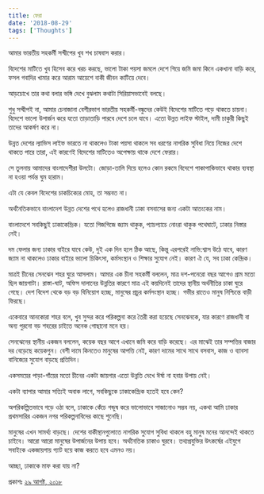 ```yaml
---
title: ফেরা
date: '2018-08-29'
tags: ['Thoughts']
---
```


আমার ভারতীয় সহকর্মী সন্দ্বীপের খুব শখ চাষবাস করার।

 

বিদেশের মাটিতে খুব হিসেব করে খরচ করছে, ভালো টাকা পয়সা জমলে দেশে গিয়ে জমি জমা কিনে একখানা বাড়ি করে, ফসল গবাদির খামার করে আরাম আয়েশে বাকী জীবন কাটিয়ে দেবে।

 

আড়চোখে তার কথা বলার ভঙ্গি দেখে বুঝলাম কথাটা সিরিয়াসভাবেই বলছে।

 

শুধু সন্দ্বীপই না, আমার চেনাজানা বেশীরভাগ ভারতীয় সহকর্মী-বন্ধুদের কেউই বিদেশের মাটিতে পড়ে থাকতে চায়না। বিদেশে ভালো উপার্জন করে যতো তাড়াতাড়ি পারবে দেশে চলে যাবে। এতো উন্নত লাইফ স্টাইল, দামী চাকুরী কিছুই তাদের আকর্ষণ করে না।

 

উন্নত দেশের ল্যাভিস লাইফ ভারতে না থাকলেও টাকা পয়সা থাকলে সব ধরণের নাগরিক সুবিধা নিয়ে নিজের দেশে থাকতে পারে তারা, এই কারণেই বিদেশের মাটিতেও অপেক্ষায় থাকে দেশে ফেরার।

 

সে তুলনায় আমাদের বাংলাদেশীরা উলটো। জোড়া-তালি দিয়ে হলেও কোন রকমে বিদেশে পাকাপাকিভাবে থাকার ব্যবস্থা না হওয়া পর্যন্ত ঘুম হারাম।

 

এটা যে কেবল বিদেশের চাকচিক্যের মোহ, তা সম্ভবত না।

 

অর্থনৈতিকভাবে বাংলাদেশ উন্নত দেশের পথে হলেও রাজধানী ঢাকা বসবাসের জন্য একটা আতংকের নাম।

 

বাংলাদেশে সবকিছুই ঢাকাকেন্দ্রিক। যতো গিজগিজে জ্যাম থাকুক, প্যাচপ্যাচে নোংরা থাকুক পথেঘাটে, ঢাকার নিস্তার নেই।

 

দম ফেলার জন্য ঢাকার বাইরে যাবে কেউ, দুই এক দিন হলে ঠিক আছে, কিন্তু এরপরেই নাভি:শ্বাস উঠে যাবে, কারণ জ্যাম না থাকলেও ঢাকার বাইরে ভালো চিকিৎসা, কর্মসংস্থান ও শিক্ষার সুযোগ নেই। কারণ ঐ যে, সব ঢাকা কেন্দ্রিক।

 

মাত্রই চীনের সেনঝেন শহর ঘুরে আসলাম। আমার এক চীনা সহকর্মী বললেন, মাত্র দশ-পনেরো বছর আগেও গ্রাম মতো ছিল জায়গাটা। রাস্তা-ঘাট, অফিস দালানের উন্নতির কারণে মাত্র এই কয়দিনেই তাদের স্থানীয় অর্থনীতির চাকা ঘুরে গেছে। দেশ বিদেশ থেকে বড় বড় বিনিয়োগ হচ্ছে, মানুষের প্রচুর কর্মসংস্থান হচ্ছে। গভীর রাতেও মানুষ নিশ্চিন্তে বাড়ী ফিরছে।

 

একেবারে আনকোরা শহর বলে, খুব সুন্দর করে পরিকল্পনা করে তৈরী করা হয়েছে সেনঝেনকে, যার কারণে রাজধানী বা অন্য পুরনো বড় শহরের চাইতে অনেক গোছানো মনে হয়।

 

সেনঝেনের স্থানীয় একজন বললেন, কয়েক বছর আগে এখানে জমি করে বাড়ি করেছে। এর মাঝেই তার সম্পত্তির বাজার দর বেড়েছে কয়েকগুন। বেশী দামে কিনতেও মানুষের আপত্তি নেই, কারণ দামের সাথে সাথে বসবাস, কাজ ও ব্যাবসা বানিজ্যের সুযোগ বাড়ছে প্রতিদিন।

 

একসময়ের পাড়া-গাঁয়ের মতো চীনের একটা জায়গার এতো উন্নতি দেখে ঈর্ষা না হবার উপায় নেই।

 

একটা ব্যাপার আমার সত্যিই অবাক লাগে, সবকিছুকে ঢাকাকেন্দ্রিক হতেই হবে কেন?

 

অপরিকল্পিতভাবে গড়ে ওঠা বলে, ঢাকাকে কেঁচে গন্ডুষ করে ভালোভাবে সাজানোও সম্ভব নয়, একথা আমি ঢাকার প্রথমসারির একজন নগর পরিকল্পনাবিদের কাছে শুনেছি।

 

মানুষের এখন সামর্থ্য বাড়ছে। দেশের বাকীস্থানগুলোতে নাগরিক সুযোগ সুবিধা থাকলে বহু মানুষ মনের আনন্দেই থাকতে চাইবে। আরো আরো মানুষের উপার্জনের উপায় হবে। অর্থনৈতিক চাকাও ঘুরবে। তথ্যপ্রযুক্তির উৎকর্ষের এইযুগে সবাইকে একজায়গায় গ্যাট হয়ে কাজ করতে হবে এমনও নয়।

 

আচ্ছা, ঢাকাকে মাফ করা যায় না?

 

প্রকাশঃ [২৯ আগষ্ট, ২০১৮](https://www.facebook.com/ashraful.alam/posts/10155434735770583)
